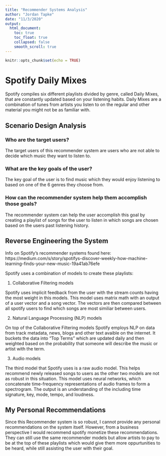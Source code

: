 ```yaml
---
title: "Recommender Systems Analysis"
author: "Jordan Tapke"
date: "11/3/2020"
output:
  html_document: 
    toc: true
    toc_float: true
    collapsed: false
    smooth_scroll: true  
---
```


```r
knitr::opts_chunk$set(echo = TRUE)
```

# Spotify Daily Mixes
Spotify compiles six different playlists divided by genre, called Daily Mixes, that are constantly updated based on your listening habits. Daily Mixes are a combination of tunes from artists you listen to on the regular and other material you might not be as familiar with.

## Scenario Design Analysis

### Who are the target users?

The target users of this recommender system are users who are not able to decide which music they want to listen to.

### What are the key goals of the user?

The key goal of the user is to find music which they would enjoy listening to based on one of the 6 genres they choose from.

### How can the recommender system help them accomplish those goals?
The recommender system can help the user accomplish this goal by creating a playlist of songs for the user to listen in which songs are chosen based on the users past listening history.

## Reverse Engineering the System
Info on Spotify's recommender systems found here: https://medium.com/s/story/spotifys-discover-weekly-how-machine-learning-finds-your-new-music-19a41ab76efe

Spotify uses a combination of models to create these playlists:

1. Collaborative Filtering models

Spotify uses implicit feedback from the user with the stream counts having the most weight in this models. This model uses matrix math with an output of a user vector and a song vector. The vectors are then compared between all spotify users to find which songs are most similiar between users.

2. Natural Language Processing (NLP) models

On top of the Collaborative Filtering models Spotify employs NLP on data from track metadata, news, blogs and other text avaible on the internet. It buckets the data into "Top Terms" which are updated daily and then weighted based on the probability that someone will describe the music or artist with the term.

3. Audio models

The third model that Spotify uses is a raw audio model. This helps recommend newly released songs to users as the other two models are not as robust in this situation. This model uses neural networks, which concatenate time-frequency representations of audio frames to form a spectrogram. The output is an understanding of the including time signature, key, mode, tempo, and loudness.

## My Personal Recommendations

Since this Recommender system is so robust, I cannot provide any personal recommendations on the system itself. However, from a business perspective I would recommend spotify monetize these recommendations. They can still use the same recommender models but allow artists to pay to be at the top of these playlists which would give them more oppurtunities to be heard, while still assisting the user with their goal.